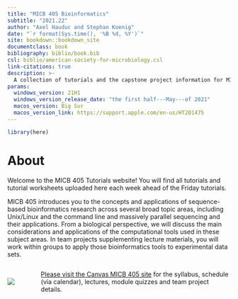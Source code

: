 ```yaml
---
title: "MICB 405 Bioinformatics"
subtitle: "2021.22"
author: "Axel Hauduc and Stephan Koenig"
date: "`r format(Sys.time(), '%B %d, %Y')`"
site: bookdown::bookdown_site
documentclass: book
bibliography: biblio/book.bib
csl: biblio/american-society-for-microbiology.csl
link-citations: true
description: >-
  A collection of tutorials and the capstone project information for MICB 405.
params:
  windows_version: 21H1
  windows_version_release_date: "the first half---May---of 2021"
  macos_version: Big Sur
  macos_version_link: https://support.apple.com/en-us/HT201475
---
```


```r
library(here)
```

# About {.unnumbered}

Welcome to the MICB 405 Tutorials website! You will find all tutorials and tutorial worksheets uploaded here each week ahead of the Friday tutorials.

MICB 405 introduces you to the concepts and applications of sequence-based bioinformatics research across several broad topic areas, including Unix/Linux and the command line and massively parallel sequencing and their applications. From a biological perspective, we will discuss the main considerations and applications of the computational tools used in these subject areas. In team projects supplementing lecture materials, you will work within groups to apply those bioinformatics tools to experimental data sets.

:::: {style="display: flex; align-items: center;"}

::: {.column width="10%"}
[![](`r here("images", "canvas.svg")`)](https://canvas.ubc.ca/courses/79973)
:::

::: {.column width="5%"}
:::

::: {.column width="85%"}
[Please visit the Canvas MICB 405 site](https://canvas.ubc.ca/courses/79973) for the syllabus, schedule (via calendar), lectures, module quizzes and team project details.
:::

::::
 
